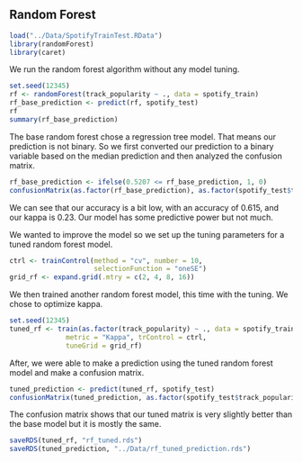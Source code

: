 ## Random Forest
```r
load("../Data/SpotifyTrainTest.RData")
library(randomForest)
library(caret)
```

We run the random forest algorithm without any model tuning.
```r
set.seed(12345)
rf <- randomForest(track_popularity ~ ., data = spotify_train)
rf_base_prediction <- predict(rf, spotify_test)
rf
summary(rf_base_prediction)
```

The base random forest chose a regression tree model.
That means our prediction is not binary.
So we first converted our prediction to a binary variable based on the median prediction and then analyzed the confusion matrix.
```r
rf_base_prediction <- ifelse(0.5207 <= rf_base_prediction, 1, 0)
confusionMatrix(as.factor(rf_base_prediction), as.factor(spotify_test$track_popularity))
```
We can see that our accuracy is a bit low, with an accuracy of 0.615, and our kappa is 0.23.
Our model has some predictive power but not much.

We wanted to improve the model so we set up the tuning parameters for a tuned random forest model.
```r
ctrl <- trainControl(method = "cv", number = 10,
                     selectionFunction = "oneSE")
grid_rf <- expand.grid(.mtry = c(2, 4, 8, 16))
```

We then trained another random forest model, this time with the tuning.
We chose to optimize kappa.
```r
set.seed(12345)
tuned_rf <- train(as.factor(track_popularity) ~ ., data = spotify_train, method = "rf",
              metric = "Kappa", trControl = ctrl,
              tuneGrid = grid_rf)
```

After, we were able to make a prediction using the tuned random forest model and make a confusion matrix.
```r
tuned_prediction <- predict(tuned_rf, spotify_test)
confusionMatrix(tuned_prediction, as.factor(spotify_test$track_popularity))
```
The confusion matrix shows that our tuned matrix is very slightly better than the base model but it is mostly the same.

```r
saveRDS(tuned_rf, "rf_tuned.rds")
saveRDS(tuned_prediction, "../Data/rf_tuned_prediction.rds")
```

